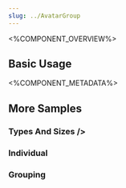 ```yaml
---
slug: ../AvatarGroup
---
```



<%COMPONENT_OVERVIEW%>

## Basic Usage
<Basic />

<%COMPONENT_METADATA%>

## More Samples

### Types And Sizes />
<TypesAndSizes />

### Individual
<IndividualWithPopover />

### Grouping
<GroupWithPopover />